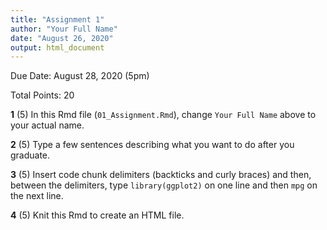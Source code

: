 ```yaml
---
title: "Assignment 1"
author: "Your Full Name"
date: "August 26, 2020"
output: html_document
---
```


Due Date: August 28, 2020 (5pm)

Total Points: 20

**1** (5) In this Rmd file (`01_Assignment.Rmd`), change `Your Full Name` above to your actual name.

**2** (5) Type a few sentences describing what you want to do after you graduate.

**3** (5) Insert code chunk delimiters (backticks and curly braces) and then, between the delimiters, type `library(ggplot2)` on one line and then `mpg` on the next line.

**4** (5) Knit this Rmd to create an HTML file.
